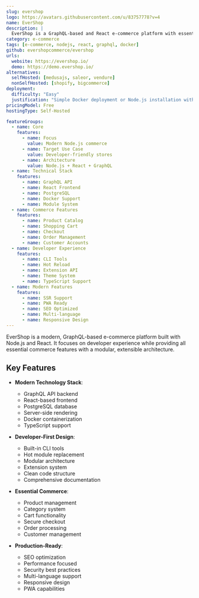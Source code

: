 ```yaml
---
slug: evershop
logo: https://avatars.githubusercontent.com/u/83757778?v=4
name: EverShop
description: |
  EverShop is a GraphQL-based and React e-commerce platform with essential commerce features, modular architecture, and full customization capabilities.
category: e-commerce
tags: [e-commerce, nodejs, react, graphql, docker]
github: evershopcommerce/evershop
urls:
  website: https://evershop.io/
  demo: https://demo.evershop.io/
alternatives:
  selfHosted: [medusajs, saleor, vendure]
  nonSelfHosted: [shopify, bigcommerce]
deployment:
  difficulty: "Easy"
  justification: "Simple Docker deployment or Node.js installation with built-in CLI."
pricingModel: Free
hostingType: Self-Hosted

featureGroups:
  - name: Core
    features:
      - name: Focus
        value: Modern Node.js commerce
      - name: Target Use Case
        value: Developer-friendly stores
      - name: Architecture
        value: Node.js + React + GraphQL
  - name: Technical Stack
    features:
      - name: GraphQL API
      - name: React Frontend
      - name: PostgreSQL
      - name: Docker Support
      - name: Module System
  - name: Commerce Features
    features:
      - name: Product Catalog
      - name: Shopping Cart
      - name: Checkout
      - name: Order Management
      - name: Customer Accounts
  - name: Developer Experience
    features:
      - name: CLI Tools
      - name: Hot Reload
      - name: Extension API
      - name: Theme System
      - name: TypeScript Support
  - name: Modern Features
    features:
      - name: SSR Support
      - name: PWA Ready
      - name: SEO Optimized
      - name: Multi-language
      - name: Responsive Design
---
```


EverShop is a modern, GraphQL-based e-commerce platform built with Node.js and React. It focuses on developer experience while providing all essential commerce features with a modular, extensible architecture.

## Key Features

- **Modern Technology Stack**:

  - GraphQL API backend
  - React-based frontend
  - PostgreSQL database
  - Server-side rendering
  - Docker containerization
  - TypeScript support

- **Developer-First Design**:

  - Built-in CLI tools
  - Hot module replacement
  - Modular architecture
  - Extension system
  - Clean code structure
  - Comprehensive documentation

- **Essential Commerce**:

  - Product management
  - Category system
  - Cart functionality
  - Secure checkout
  - Order processing
  - Customer management

- **Production-Ready**:
  - SEO optimization
  - Performance focused
  - Security best practices
  - Multi-language support
  - Responsive design
  - PWA capabilities
